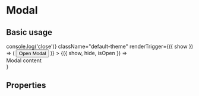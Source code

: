 
<Meta title="Components|Modal" component={Modal} />

# Modal

## Basic usage

<Preview>
  <Story name="Basic usage">
    <Modal
      onClose={() => console.log('close')}
      className="default-theme"
      renderTrigger={({ show }) => (
        <Button onClick={show}>
          Open Modal
        </Button>
      )}
    >
      {({ show, hide, isOpen }) => <div>Modal content</div>}
    </Modal>
  </Story>
</Preview>

## Properties

<Props of={Modal} />
